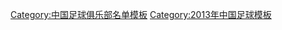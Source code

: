 {{Football squad with groups
 | name      = 2013年中乙分类名单火车头
 | bgcolor   = #ffffff
 | bordercolor = #0000ff
 | textcolor   = #0000ff
 | title=[[京铁火车头足球俱乐部|<span style="color:#0000ff">火车头</span>]] — [[2013年中国足球乙级联赛|<span style="color: #0000ff;">2013年</span>]][[中国足球乙级联赛|<span style="color: #0000ff;">中乙联赛北区第 6 名</span>]]
|group1=全年参赛球员
|list1=<div>
{{Football squad2 player|no=1|name=[[王健仲]]}}
{{Football squad2 player|no=2|name=[[刘润泽]]}}
{{Football squad2 player|no=3|name=[[于珈唯]]}}
{{Football squad2 player|no=4|name=[[席莫日根]]}}
{{Football squad2 player|no=5|name=[[梁伟 (足球)|梁伟]]}}
{{Football squad2 player|no=6|name=[[吴腾]]}}
{{Football squad2 player|no=7|name=[[陈汇丰]]}}
{{Football squad2 player|no=8|name=[[李文鑫]]}}
{{Football squad2 player|no=9|name=[[程坤]]}}
{{Football squad2 player|no=10|name=[[赵海超]]}}
{{Football squad2 player|no=11|name=[[李连祥]]}}
{{Football squad2 player|no=12|name=[[许峰]]}}
{{Football squad2 player|no=13|name=[[谷涛]]}}
{{Football squad2 player|no=14|name=[[邓伟]]}}
{{Football squad2 player|no=15|name=[[刘岩 (足球运动员)|刘岩]]}}
{{Football squad2 player|no=16|name=[[洪旭]]}}
{{Football squad2 player|no=17|name=[[肖磅]]}}
{{Football squad2 player|no=18|name=[[吴雨衡]]}}
{{Football squad2 player|no=19|name=[[李爽]]}}
{{Football squad2 player|no=20|name=[[杨权]]}}
{{Football squad2 player|no=21|name=[[于志浩]]}}
{{Football squad2 player|no=22|name=[[张岩 (1987年)|张岩]]}}
{{Football squad2 player|no=23|name=[[王登翔]]}}
{{Football squad2 player|no=24|name=[[王铭]]}}
{{Football squad2 player|no=25|name=[[高飞]]}}
{{Football squad2 player|no=26|name=[[师浩楠]]}}
{{Football squad2 player|no=27|name=[[胡明天]]}}
{{Football squad2 player|no=28|name=[[吴长琦]]}}
{{Football squad2 player|no=29|name=[[孟祥奇]]}}
{{Football squad2 player|no=30|name=[[邹罗]]}}
{{Football squad2 player|no=31|name=[[李智]]}}
{{Football squad2 player|no=32|name=[[张威]]}}
{{Football squad2 player|no=33|name=[[李煜 (足球运动员)|李煜]]}}
{{Football squad2 player|no=34|name=[[陈奕先]]}}
</div>
|group2=夏季转入球员
|list2=<div>
{{Football squad2 player|no=13|name=[[马宏伟]]}}
</div>
|group3=夏季转出球员
|list3=<div>
</div>
|group4=主教练
|list4=[[苏伟 (足球教练)|苏伟]]
}}
<noinclude>
{{DEFAULTSORT:Jingtie Locomotive F.C. Squad 2013}}
[[Category:中国足球俱乐部名单模板]]
[[Category:2013年中国足球模板]]